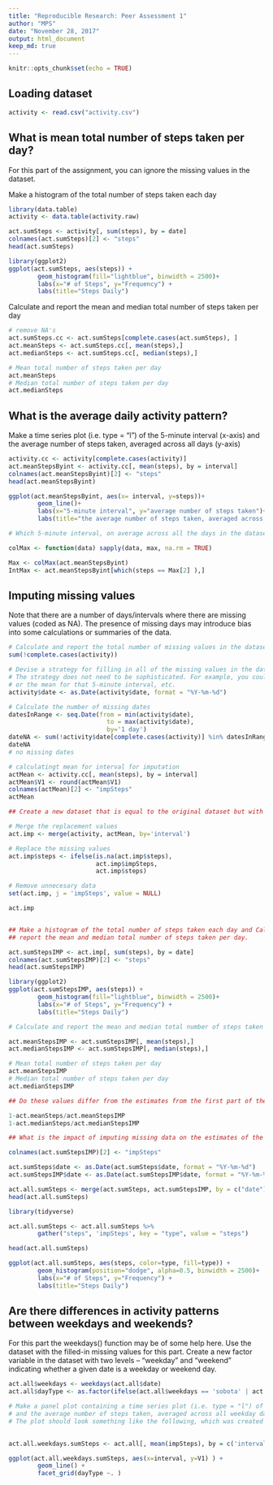 ```yaml
---
title: "Reproducible Research: Peer Assessment 1"
author: "MPS"
date: "November 28, 2017"
output: html_document
keep_md: true
---
```


```r
knitr::opts_chunk$set(echo = TRUE)
```

## Loading dataset

```r
activity <- read.csv("activity.csv")


```

## What is mean total number of steps taken per day?
For this part of the assignment, you can ignore the missing values in the dataset.

Make a histogram of the total number of steps taken each day

```r
library(data.table)
activity <- data.table(activity.raw)

act.sumSteps <- activity[, sum(steps), by = date]
colnames(act.sumSteps)[2] <- "steps"
head(act.sumSteps)

```

```r
library(ggplot2)
ggplot(act.sumSteps, aes(steps)) +
        geom_histogram(fill="lightblue", binwidth = 2500)+
        labs(x="# of Steps", y="Frequency") + 
        labs(title="Steps Daily")

```


Calculate and report the mean and median total number of steps taken per day
```r
# remove NA's
act.sumSteps.cc <- act.sumSteps[complete.cases(act.sumSteps), ]
act.meanSteps <- act.sumSteps.cc[, mean(steps),]
act.medianSteps <- act.sumSteps.cc[, median(steps),]

# Mean total number of steps taken per day
act.meanSteps
# Median total number of steps taken per day
act.medianSteps
```


## What is the average daily activity pattern?

Make a time series plot (i.e. type = "l") of the 5-minute interval (x-axis) and 
the average number of steps taken, averaged across all days (y-axis)

```r
activity.cc <- activity[complete.cases(activity)]
act.meanStepsByint <- activity.cc[, mean(steps), by = interval]
colnames(act.meanStepsByint)[2] <- "steps"
head(act.meanStepsByint)

ggplot(act.meanStepsByint, aes(x= interval, y=steps))+
        geom_line()+
        labs(x="5-minute interval", y="average number of steps taken")+
        labs(title="the average number of steps taken, averaged across all days")

# Which 5-minute interval, on average across all the days in the dataset, contains the maximum number of steps?

colMax <- function(data) sapply(data, max, na.rm = TRUE)

Max <- colMax(act.meanStepsByint)
IntMax <- act.meanStepsByint[which(steps == Max[2] ),]
```


## Imputing missing values

Note that there are a number of days/intervals where there are missing values (coded as NA). 
The presence of missing days may introduce bias into some calculations or summaries of the data.

```r
# Calculate and report the total number of missing values in the dataset (i.e. the total number of rows with NAs)
sum(!complete.cases(activity))

# Devise a strategy for filling in all of the missing values in the dataset. 
# The strategy does not need to be sophisticated. For example, you could use the mean/median for that day, 
# or the mean for that 5-minute interval, etc.
activity$date <- as.Date(activity$date, format = "%Y-%m-%d")

# Calculate the number of missing dates
datesInRange <- seq.Date(from = min(activity$date),
                           to = max(activity$date),
                           by='1 day')
dateNA <- sum(!activity$date[complete.cases(activity)] %in% datesInRange)
dateNA
# no missing dates

# calculatingt mean for interval for imputation
actMean <- activity.cc[, mean(steps), by = interval]
actMean$V1 <- round(actMean$V1)
colnames(actMean)[2] <- "impSteps"
actMean

## Create a new dataset that is equal to the original dataset but with the missing data filled in.

# Merge the replacement values
act.imp <- merge(activity, actMean, by='interval')

# Replace the missing values
act.imp$steps <- ifelse(is.na(act.imp$steps),
                        act.imp$impSteps,
                        act.imp$steps)

# Remove unnecesary data
set(act.imp, j = 'impSteps', value = NULL)

act.imp


## Make a histogram of the total number of steps taken each day and Calculate and 
## report the mean and median total number of steps taken per day. 

act.sumStepsIMP <- act.imp[, sum(steps), by = date]
colnames(act.sumStepsIMP)[2] <- "steps"
head(act.sumStepsIMP)

library(ggplot2)
ggplot(act.sumStepsIMP, aes(steps)) +
        geom_histogram(fill="lightblue", binwidth = 2500)+
        labs(x="# of Steps", y="Frequency") + 
        labs(title="Steps Daily")

# Calculate and report the mean and median total number of steps taken per day

act.meanStepsIMP <- act.sumStepsIMP[, mean(steps),]
act.medianStepsIMP <- act.sumStepsIMP[, median(steps),]

# Mean total number of steps taken per day
act.meanStepsIMP
# Median total number of steps taken per day
act.medianStepsIMP

## Do these values differ from the estimates from the first part of the assignment? 

1-act.meanSteps/act.meanStepsIMP
1-act.medianSteps/act.medianStepsIMP

## What is the impact of imputing missing data on the estimates of the total daily number of steps?

colnames(act.sumStepsIMP)[2] <- "impSteps"

act.sumSteps$date <- as.Date(act.sumSteps$date, format = "%Y-%m-%d")
act.sumStepsIMP$date <- as.Date(act.sumStepsIMP$date, format = "%Y-%m-%d")

act.all.sumSteps <- merge(act.sumSteps, act.sumStepsIMP, by = c("date") )
head(act.all.sumSteps)

library(tidyverse)

act.all.sumSteps <- act.all.sumSteps %>% 
        gather("steps", 'impSteps', key = "type", value = "steps")

head(act.all.sumSteps)

ggplot(act.all.sumSteps, aes(steps, color=type, fill=type)) +
        geom_histogram(position="dodge", alpha=0.5, binwidth = 2500)+
        labs(x="# of Steps", y="Frequency") + 
        labs(title="Steps Daily")
```


## Are there differences in activity patterns between weekdays and weekends?
For this part the weekdays() function may be of some help here. 
Use the dataset with the filled-in missing values for this part.
Create a new factor variable in the dataset with two levels -- "weekday" and "weekend" 
indicating whether a given date is a weekday or weekend day.

```r
act.all$weekdays <- weekdays(act.all$date)
act.all$dayType <- as.factor(ifelse(act.all$weekdays == 'sobota' | act.all$weekdays == 'niedziela', 'weekend', 'weekday')) 

# Make a panel plot containing a time series plot (i.e. type = "l") of the 5-minute interval (x-axis) 
# and the average number of steps taken, averaged across all weekday days or weekend days (y-axis). 
# The plot should look something like the following, which was created using simulated data:
        

act.all.weekdays.sumSteps <- act.all[, mean(impSteps), by = c('interval', 'dayType')]

ggplot(act.all.weekdays.sumSteps, aes(x=interval, y=V1) ) + 
        geom_line() + 
        facet_grid(dayType ~. )
```

